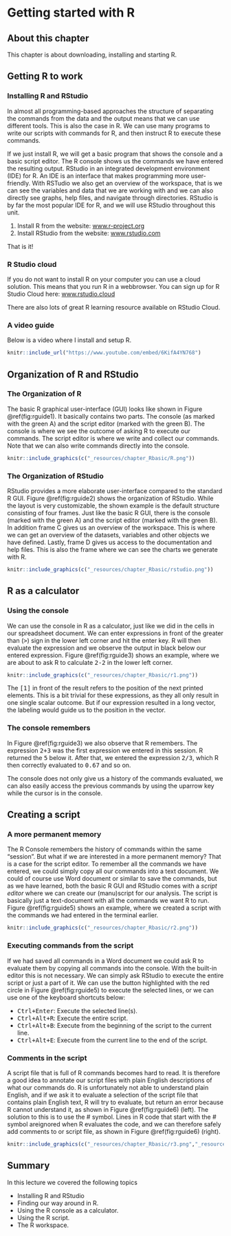 # Getting started with R


## About this chapter

This chapter is about downloading, installing and starting R. 


## Getting R to work

### Installing R and RStudio {-}

In almost all programming-based approaches the structure of separating the commands from the data and the output means that we can use different tools. This is also the case in R. We can use many programs to write our scripts with commands for R, and then instruct R to execute these commands. 

If we just install R, we will get a basic program that shows the console and a basic script editor. The R console shows us the commands we have entered the resulting output. RStudio  in an integrated development environment (IDE) for R. An IDE is an interface that makes programming more user-friendly. With RSTudio we also get an overview of the workspace, that is we can see the variables and data that we are working with and we can also directly see graphs, help files, and navigate through directories. RStudio is by far the most popular IDE for R, and we will use RStudio throughout this unit. 

1. Install R from the website: [www.r-project.org](https://www.r-project.org/)
2. Install RStudio from the website: [www.rstudio.com](https://rstudio.com/)

That is it!

### R Studio cloud {-}

If you do not want to install R on your computer you can use a cloud solution. This means that you run R in a webbrowser. You can sign up for R Studio Cloud here: [www.rstudio.cloud](http://rstudio.cloud/)

There are also lots of great R learning resource available on RStudio Cloud.

### A video guide {-}
Below is a video where I install  and setup R.

```r
knitr::include_url("https://www.youtube.com/embed/6KifA4YN768")
```


 
## Organization of R and RStudio
### The Organization of R

The basic R graphical user-interface (GUI) looks like shown in Figure \@ref(fig:rguide1). It basically contains two parts. The console (as marked with the green A) and the script editor (marked with the green B). The console is where we see the outcome of asking R to execute our commands. The script editor is where we write and collect our commands. Note that we can also write commands directly into the console. 


```r
knitr::include_graphics(c("_resources/chapter_Rbasic/R.png"))
```


### The Organization of RStudio

RStudio provides a more elaborate user-interface compared to the standard R GUI. Figure \@ref(fig:rguide2) shows the organization of RStudio. While the layout is very customizable, the shown example is the default structure consisting of four frames. Just like the basic R GUI, there is the console (marked with the green A) and the script editor (marked with the green B). In addition frame C gives us an overview of the workspace. This is where we can get an overview of the datasets, variables and other objects we have defined. Lastly, frame D gives us access to the documentation and help files. This is also the frame where we can see the charts we generate with R. 


```r
knitr::include_graphics(c("_resources/chapter_Rbasic/rstudio.png"))
```

## R as a calculator
### Using the console{-}
We can use the console in R as a calculator, just like we did in the cells in our spreadsheet document. We can enter expressions in front of the greater than (<tt>></tt>) sign in the lower left corner and hit the enter key. R will then evaluate the expression and we observe the output in black below our entered expression. Figure \@ref(fig:rguide3) shows an example, where we are about to ask R to calculate <tt>2-2</tt> in the lower left corner.

```r
knitr::include_graphics(c("_resources/chapter_Rbasic/r1.png"))
```

The <tt>[1]</tt> in front of the result refers to the position of the next printed elements. This is a bit trivial for these expressions, as they all only result in one single scalar outcome. But if our expression resulted in a long vector, the labeling would guide us to the position in the vector. 

### The console remembers{-}
In Figure \@ref(fig:rguide3) we also observe that R remembers. The expression <tt>2+3</tt> was the first expression we entered in this session. R returned the <tt>5</tt> below it. After that, we entered the expression <tt>2/3</tt>, which R then correctly evaluated to <tt>0.67</tt> and so on. 

The console does not only give us a history of the commands evaluated, we can also easily access the previous commands by using the uparrow key while the cursor is in the console. 

## Creating a script

### A more permanent memory{-}

The R Console remembers the history of commands within the same "session". But what if we are interested in a more permanent memory? That is a case for the script editor. To remember all the commands we have entered, we could simply copy all our commands into a text document. We could of course use Word document or similar to save the commands, but as we have learned, both the basic R GUI and RStudio comes with a *script editor* where we can create our (manu)script for our analysis. The script is basically just a text-document with all the commands we want R to run. Figure \@ref(fig:rguide5) shows an example, where we created a script with the commands we had entered in the terminal earlier.


```r
knitr::include_graphics(c("_resources/chapter_Rbasic/r2.png"))
```

### Executing commands from the script{-}
 If we had saved all commands in a Word document we could ask R to evaluate them by copying all commands into the console. With the built-in editor this is not necessary. We can simply ask RStudio to execute the entire script or just a part of it. We can use the button highlighted with the red circle in Figure \@ref(fig:rguide5) to execute the selected lines, or we can use one of the keyboard shortcuts below:
 
* <tt>Ctrl+Enter</tt>: Execute the selected line(s).
* <tt>Ctrl+Alt+R</tt>: Execute the entire script.
* <tt>Ctrl+Alt+B</tt>: Execute from the beginning of the script to the current line.
* <tt>Ctrl+Alt+E</tt>: Execute from the current line to the end of the script.

### Comments in the script{-}

A script file that is full of R commands becomes hard to read. It is therefore a good idea to annotate our script files with plain English descriptions of what our commands do. R is unfortunately not able to understand plain English, and if we ask it to evaluate a selection of the script file that contains plain English text, R will try to evaluate, but return an error because R cannot understand it, as shown in Figure \@ref(fig:rguide6) (left). The solution to this is to use the # symbol. Lines in R code that start with the # symbol areignored when R evaluates the code, and we can therefore safely add comments to or script file, as shown in Figure \@ref(fig:rguide6) (right).


```r
knitr::include_graphics(c("_resources/chapter_Rbasic/r3.png","_resources/chapter_Rbasic/r4.png"))
```


## Summary

In this lecture we covered the following topics

* Installing R and RStudio
* Finding our way around in R.
* Using the R console as a calculator.
* Using the R script.
* The R workspace.
